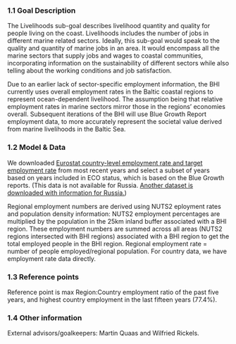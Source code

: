 ### 1.1 Goal Description {-}

The Livelihoods sub-goal describes livelihood quantity and quality for people living on the coast. Livelihoods includes the number of jobs in different marine related sectors. Ideally, this sub-goal would speak to the quality and quantity of marine jobs in an area. It would encompass all the marine sectors that supply jobs and wages to coastal communities, incorporating information on the sustainability of different sectors while also telling about the working conditions and job satisfaction. 

Due to an earlier lack of sector-specific employment information, the BHI currently uses overall employment rates in the Baltic coastal regions to represent ocean-dependent livelihood. The assumption being that relative employment rates in marine sectors mirror those in the regions' economies overall. Subsequent iterations of the BHI will use Blue Growth Report employment data, to more accurately represent the societal value derived from marine livelihoods in the Baltic Sea.


### 1.2 Model & Data {-}

We downloaded [Eurostat country-level employment rate and target employment rate](http://ec.europa.eu/eurostat/tgm/table.do?tab=table&init=1&plugin=0&language=en&pcode=t2020_10&tableSelection=1) from most recent years and select a subset of years based on years included in ECO status, which is based on the Blue Growth reports. (This data is not available for Russia. [Another dataset is downloaded with information for Russia.](http://appsso.eurostat.ec.europa.eu/nui/show.do?dataset=naida_10_pe&lang=en))


Regional employment numbers are derived using NUTS2 eployment rates and population density information: NUTS2 employment percentages are multiplied by the population in the 25km inland buffer associated with a BHI region. These employment numbers are summed across all areas (NUTS2 regions intersected with BHI regions) associated with a BHI region to get the total employed people in the BHI region. Regional employment rate = number of people employed/regional population. For country data, we have employment rate data directly.


### 1.3 Reference points {-}

Reference point is max Region:Country employment ratio of the past five years, and highest country employment in the last fifteen years (77.4%).


### 1.4 Other information {-}

External advisors/goalkeepers: Martin Quaas and Wilfried Rickels.
